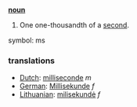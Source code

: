 '''[[noun]]'''

# One one-thousandth of a [[second]].

symbol: ms

===translations===
*[[Dutch]]: [[milliseconde]] ''m''
*[[German]]: [[Millisekunde]] ''f''
*[[Lithuanian]]: [[milisekundė]] ''f''